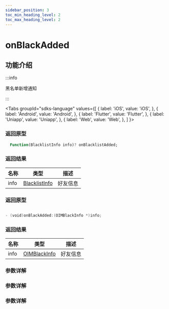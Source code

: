 ```yaml
---
sidebar_position: 3
toc_min_heading_level: 2
toc_max_heading_level: 2
---
```


# onBlackAdded

## 功能介绍

:::info

黑名单新增通知

:::

<Tabs
groupId="sdks-language"
values={[
{ label: 'iOS', value: 'iOS', },
{ label: 'Android', value: 'Android', },
{ label: 'Flutter', value: 'Flutter', },
{ label: 'Uniapp', value: 'Uniapp', },
{ label: 'Web', value: 'Web', },
]
}>

<TabItem value="Flutter">

### 返回原型

```dart showLineNumbers
  Function(BlacklistInfo info)? onBlacklistAdded;
```

### 返回结果

| 名称 | 类型                                                 | 描述     |
| ---- | ---------------------------------------------------- | -------- |
| info | [BlacklistInfo](docs/sdks/Class/Friend/BlackInfo.mdx) | 好友信息 |


</TabItem>

<TabItem value="iOS">

### 返回原型

```swift showLineNumbers

- (void)onBlackAdded:(OIMBlackInfo *)info;

```

### 返回结果

| 名称 | 类型                                                 | 描述     |
| ---- | ---------------------------------------------------- | -------- |
| info | [OIMBlackInfo](docs/sdks/Class/Friend/BlackInfo.mdx) | 好友信息 |

</TabItem>

<TabItem value="Android">

### 参数详解

</TabItem>

<TabItem value="Web">

### 参数详解

</TabItem>

<TabItem value="Uniapp">

### 参数详解

</TabItem>

</Tabs>
